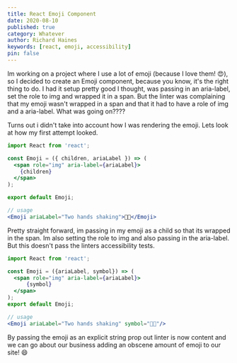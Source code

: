 ```yaml
---
title: React Emoji Component
date: 2020-08-10
published: true
category: Whatever
author: Richard Haines
keywords: [react, emoji, accessibility]
pin: false
---
```


Im working on a project where I use a lot of emoji (because I love them! 😍), so I decided to create an Emoji component, because you know, it's the right thing to do. I had it setup pretty good I thought, was passing in an aria-label, set the role to img and wrapped it in a span. But the linter was complaining that my emoji wasn't wrapped in a span and that it had to have a role of img and a aria-label. What was going on????

Turns out i didn't take into account how I was rendering the emoji. Lets look at how my first attempt looked.

``` jsx
import React from 'react';

const Emoji = ({ children, ariaLabel }) => (
  <span role="img" aria-label={ariaLabel}>
    {children}
  </span>
);

export default Emoji;

// usage
<Emoji ariaLabel="Two hands shaking">🤝🏽</Emoji>
```

Pretty straight forward, im passing in my emoji as a child so that its wrapped in the span. Im also setting the role to img and also passing in the aria-label. But this doesn't pass the linters accessibility tests. 

``` jsx
import React from 'react';

const Emoji = ({ariaLabel, symbol}) => (
  <span role="img" aria-label={ariaLabel}>
      {symbol}
  </span>
);
export default Emoji;

// usage
<Emoji ariaLabel="Two hands shaking" symbol="🤝🏽"/>
```

By passing the emoji as an explicit string prop out linter is now content and we can go about our business adding an obscene amount of emoji to our site! 😄